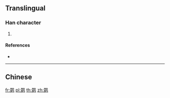 {{character info/new}}
{{also|鸏}}
==Translingual==

===Han character===
{{Han char|rn=196|rad=鸟|as=14|sn=19|four=|canj=TOPYM}}

# {{defn|Han|sort=鸟14}}

====References====
* {{Han ref|kx=1505.141|hdz=74667.131|uh=9E72|ud=40562}}

----

==Chinese==
{{zh-see|鸏}}

[[fr:鹲]]
[[pl:鹲]]
[[th:鹲]]
[[zh:鹲]]